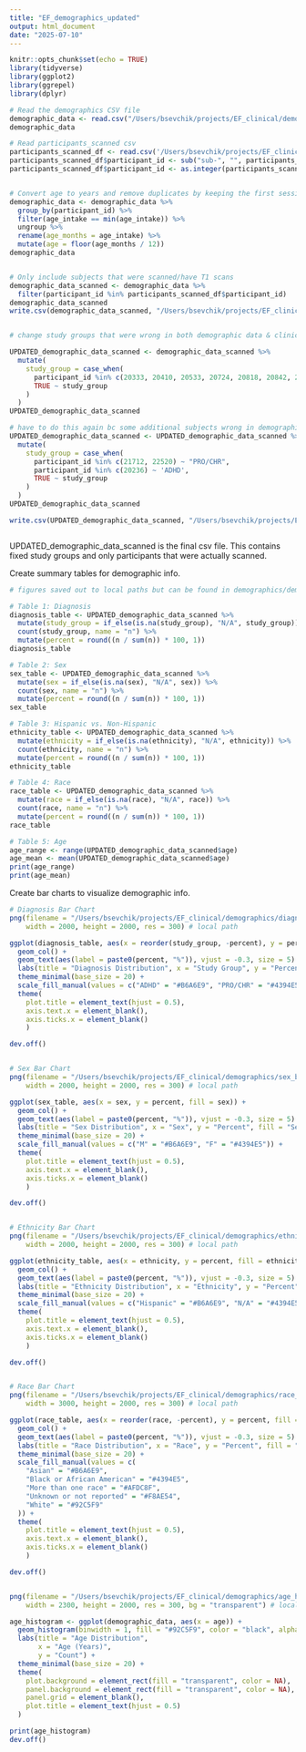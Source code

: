 ```yaml
---
title: "EF_demographics_updated"
output: html_document
date: "2025-07-10"
---
```



```r
knitr::opts_chunk$set(echo = TRUE)
library(tidyverse)
library(ggplot2)
library(ggrepel)
library(dplyr)
```


```r
# Read the demographics CSV file
demographic_data <- read.csv("/Users/bsevchik/projects/EF_clinical/demographics/efr_demographics_original.csv") # local path
demographic_data

# Read participants_scanned csv
participants_scanned_df <- read.csv('/Users/bsevchik/projects/EF_clinical/participants.csv')
participants_scanned_df$participant_id <- sub("sub-", "", participants_scanned_df$participant_id) #get rid of sub- prefix
participants_scanned_df$participant_id <- as.integer(participants_scanned_df$participant_id) #make sure it counts as an integer


# Convert age to years and remove duplicates by keeping the first session, the row with the lowest age_intake
demographic_data <- demographic_data %>%
  group_by(participant_id) %>%
  filter(age_intake == min(age_intake)) %>%
  ungroup %>%
  rename(age_months = age_intake) %>%
  mutate(age = floor(age_months / 12))
demographic_data


# Only include subjects that were scanned/have T1 scans
demographic_data_scanned <- demographic_data %>%
  filter(participant_id %in% participants_scanned_df$participant_id)
demographic_data_scanned
write.csv(demographic_data_scanned, "/Users/bsevchik/projects/EF_clinical/demographics/demographics_data_scanned.csv", row.names = FALSE) # local path



```

```r
# change study groups that were wrong in both demographic data & clinical diagnostic data. The inaccuracies were identified and corrected after consultation with the study team.

UPDATED_demographic_data_scanned <- demographic_data_scanned %>%
  mutate(
    study_group = case_when(
      participant_id %in% c(20333, 20410, 20533, 20724, 20818, 20842, 20866, 20902, 20983, 21035, 21050, 21139, 21161, 21856, 23303, 21197) ~ "PRO/CHR",
      TRUE ~ study_group
    )
  )
UPDATED_demographic_data_scanned

# have to do this again bc some additional subjects wrong in demographic data but not wrong in clinical diagnostic data - confirmed with members of team and in storage database
UPDATED_demographic_data_scanned <- UPDATED_demographic_data_scanned %>%
  mutate(
    study_group = case_when(
      participant_id %in% c(21712, 22520) ~ "PRO/CHR",
      participant_id %in% c(20236) ~ 'ADHD',
      TRUE ~ study_group
    )
  )
UPDATED_demographic_data_scanned

write.csv(UPDATED_demographic_data_scanned, "/Users/bsevchik/projects/EF_clinical/demographics/UPDATED_demographic_data_scanned.csv", row.names = FALSE) # local path



```
UPDATED_demographic_data_scanned is the final csv file. This contains fixed study groups and only participants that were actually scanned.







Create summary tables for demographic info.

```r
# figures saved out to local paths but can be found in demographics/demographic_figures folder in github

# Table 1: Diagnosis 
diagnosis_table <- UPDATED_demographic_data_scanned %>%
  mutate(study_group = if_else(is.na(study_group), "N/A", study_group)) %>%
  count(study_group, name = "n") %>%
  mutate(percent = round((n / sum(n)) * 100, 1))
diagnosis_table

# Table 2: Sex
sex_table <- UPDATED_demographic_data_scanned %>%
  mutate(sex = if_else(is.na(sex), "N/A", sex)) %>%
  count(sex, name = "n") %>%
  mutate(percent = round((n / sum(n)) * 100, 1))
sex_table

# Table 3: Hispanic vs. Non-Hispanic
ethnicity_table <- UPDATED_demographic_data_scanned %>%
  mutate(ethnicity = if_else(is.na(ethnicity), "N/A", ethnicity)) %>%
  count(ethnicity, name = "n") %>%
  mutate(percent = round((n / sum(n)) * 100, 1))
ethnicity_table

# Table 4: Race
race_table <- UPDATED_demographic_data_scanned %>%
  mutate(race = if_else(is.na(race), "N/A", race)) %>%
  count(race, name = "n") %>%
  mutate(percent = round((n / sum(n)) * 100, 1))
race_table

# Table 5: Age
age_range <- range(UPDATED_demographic_data_scanned$age)
age_mean <- mean(UPDATED_demographic_data_scanned$age)
print(age_range)
print(age_mean)
```


Create bar charts to visualize demographic info.

```r

# Diagnosis Bar Chart
png(filename = "/Users/bsevchik/projects/EF_clinical/demographics/diagnosis_bar_chart.png", 
    width = 2000, height = 2000, res = 300) # local path

ggplot(diagnosis_table, aes(x = reorder(study_group, -percent), y = percent, fill = study_group)) +
  geom_col() +
  geom_text(aes(label = paste0(percent, "%")), vjust = -0.3, size = 5) +
  labs(title = "Diagnosis Distribution", x = "Study Group", y = "Percent", fill = "Study Group") +
  theme_minimal(base_size = 20) +
  scale_fill_manual(values = c("ADHD" = "#B6A6E9", "PRO/CHR" = "#4394E5", "TD/NC" = "#AFDC8F", "Unknown" = "#F8AE54")) +
  theme(
    plot.title = element_text(hjust = 0.5),
    axis.text.x = element_blank(),
    axis.ticks.x = element_blank()
    )

dev.off()


# Sex Bar Chart
png(filename = "/Users/bsevchik/projects/EF_clinical/demographics/sex_bar_chart.png", 
    width = 2000, height = 2000, res = 300) # local path

ggplot(sex_table, aes(x = sex, y = percent, fill = sex)) +
  geom_col() +
  geom_text(aes(label = paste0(percent, "%")), vjust = -0.3, size = 5) +
  labs(title = "Sex Distribution", x = "Sex", y = "Percent", fill = "Sex") +
  theme_minimal(base_size = 20) +
  scale_fill_manual(values = c("M" = "#B6A6E9", "F" = "#4394E5")) +
  theme(
    plot.title = element_text(hjust = 0.5),
    axis.text.x = element_blank(),
    axis.ticks.x = element_blank()
    )

dev.off()


# Ethnicity Bar Chart
png(filename = "/Users/bsevchik/projects/EF_clinical/demographics/ethnicity_bar_chart.png", 
    width = 2000, height = 2000, res = 300) # local path

ggplot(ethnicity_table, aes(x = ethnicity, y = percent, fill = ethnicity)) +
  geom_col() +
  geom_text(aes(label = paste0(percent, "%")), vjust = -0.3, size = 5) +
  labs(title = "Ethnicity Distribution", x = "Ethnicity", y = "Percent", fill = "Ethnicity") +
  theme_minimal(base_size = 20) +
  scale_fill_manual(values = c("Hispanic" = "#B6A6E9", "N/A" = "#4394E5", "Non - Hispanic" = "#AFDC8F")) +
  theme(
    plot.title = element_text(hjust = 0.5),
    axis.text.x = element_blank(),
    axis.ticks.x = element_blank()
    )

dev.off()


# Race Bar Chart
png(filename = "/Users/bsevchik/projects/EF_clinical/demographics/race_bar_chart.png", # local path
    width = 3000, height = 2000, res = 300) # local path

ggplot(race_table, aes(x = reorder(race, -percent), y = percent, fill = race)) +
  geom_col() +
  geom_text(aes(label = paste0(percent, "%")), vjust = -0.3, size = 5) +
  labs(title = "Race Distribution", x = "Race", y = "Percent", fill = "Race") +
  theme_minimal(base_size = 20) +
  scale_fill_manual(values = c(
    "Asian" = "#B6A6E9", 
    "Black or African American" = "#4394E5", 
    "More than one race" = "#AFDC8F", 
    "Unknown or not reported" = "#F8AE54", 
    "White" = "#92C5F9"
  )) +
  theme(
    plot.title = element_text(hjust = 0.5),
    axis.text.x = element_blank(),
    axis.ticks.x = element_blank()
    )

dev.off()



```



```r
png(filename = "/Users/bsevchik/projects/EF_clinical/demographics/age_histogram.png", 
    width = 2300, height = 2000, res = 300, bg = "transparent") # local path

age_histogram <- ggplot(demographic_data, aes(x = age)) +
  geom_histogram(binwidth = 1, fill = "#92C5F9", color = "black", alpha = 0.9) +
  labs(title = "Age Distribution",
       x = "Age (Years)",
       y = "Count") +
  theme_minimal(base_size = 20) +
  theme(
    plot.background = element_rect(fill = "transparent", color = NA),
    panel.background = element_rect(fill = "transparent", color = NA),
    panel.grid = element_blank(),
    plot.title = element_text(hjust = 0.5)
  )

print(age_histogram)
dev.off()
```



















